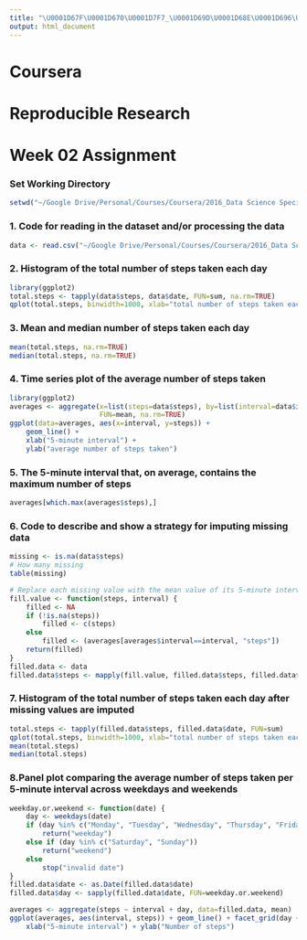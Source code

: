 ```yaml
---
title: "\U0001D67F\U0001D670\U0001D7F7_\U0001D69D\U0001D68E\U0001D696\U0001D699\U0001D695\U0001D68A\U0001D69D\U0001D68E"
output: html_document
---
```


# Coursera
# Reproducible Research
# Week 02 Assignment

### Set Working Directory
```r
setwd("~/Google Drive/Personal/Courses/Coursera/2016_Data Science Specialization/Reproducible Research/Week_02/Assignment/Working")
```

### 1. Code for reading in the dataset and/or processing the data
```r
data <- read.csv("~/Google Drive/Personal/Courses/Coursera/2016_Data Science Specialization/Reproducible Research/Week_02/Assignment/Working/activity.csv")
```

### 2. Histogram of the total number of steps taken each day
```r
library(ggplot2)
total.steps <- tapply(data$steps, data$date, FUN=sum, na.rm=TRUE)
qplot(total.steps, binwidth=1000, xlab="total number of steps taken each day")
```

### 3. Mean and median number of steps taken each day
```r
mean(total.steps, na.rm=TRUE)
median(total.steps, na.rm=TRUE)
```

### 4. Time series plot of the average number of steps taken
```r
library(ggplot2)
averages <- aggregate(x=list(steps=data$steps), by=list(interval=data$interval),
                      FUN=mean, na.rm=TRUE)
ggplot(data=averages, aes(x=interval, y=steps)) +
    geom_line() +
    xlab("5-minute interval") +
    ylab("average number of steps taken")
```

### 5. The 5-minute interval that, on average, contains the maximum number of steps
```r
averages[which.max(averages$steps),]
```

### 6. Code to describe and show a strategy for imputing missing data
```r
missing <- is.na(data$steps)
# How many missing
table(missing)
```

```r
# Replace each missing value with the mean value of its 5-minute interval
fill.value <- function(steps, interval) {
    filled <- NA
    if (!is.na(steps))
        filled <- c(steps)
    else
        filled <- (averages[averages$interval==interval, "steps"])
    return(filled)
}
filled.data <- data
filled.data$steps <- mapply(fill.value, filled.data$steps, filled.data$interval)
```

### 7. Histogram of the total number of steps taken each day after missing values are imputed
```r
total.steps <- tapply(filled.data$steps, filled.data$date, FUN=sum)
qplot(total.steps, binwidth=1000, xlab="total number of steps taken each day")
mean(total.steps)
median(total.steps)
```

### 8.Panel plot comparing the average number of steps taken per 5-minute interval across weekdays and weekends
```r
weekday.or.weekend <- function(date) {
    day <- weekdays(date)
    if (day %in% c("Monday", "Tuesday", "Wednesday", "Thursday", "Friday"))
        return("weekday")
    else if (day %in% c("Saturday", "Sunday"))
        return("weekend")
    else
        stop("invalid date")
}
filled.data$date <- as.Date(filled.data$date)
filled.data$day <- sapply(filled.data$date, FUN=weekday.or.weekend)
```

```r
averages <- aggregate(steps ~ interval + day, data=filled.data, mean)
ggplot(averages, aes(interval, steps)) + geom_line() + facet_grid(day ~ .) +
    xlab("5-minute interval") + ylab("Number of steps")
```
